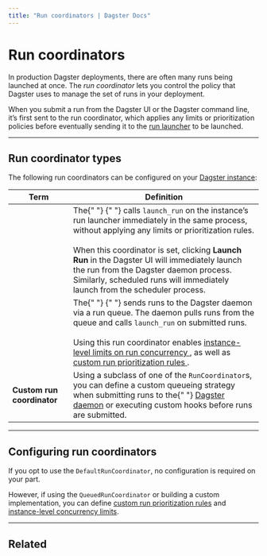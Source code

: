 ```yaml
---
title: "Run coordinators | Dagster Docs"
---
```


# Run coordinators

In production Dagster deployments, there are often many runs being launched at once. The _run coordinator_ lets you control the policy that Dagster uses to manage the set of runs in your deployment.

When you submit a run from the Dagster UI or the Dagster command line, it’s first sent to the run coordinator, which applies any limits or prioritization policies before eventually sending it to the [run launcher](/deployment/run-launcher) to be launched.

---

## Run coordinator types

The following run coordinators can be configured on your [Dagster instance](/deployment/dagster-instance):

<table
  className="table"
  style={{
    width: "100%",
  }}
>
  <thead>
    <tr>
      <th
        style={{
          width: "20%",
        }}
      >
        Term
      </th>
      <th>Definition</th>
    </tr>
  </thead>
  <tbody>
    <tr>
      <td>
        <strong>
          <PyObject
            module="dagster._core.run_coordinator"
            object="DefaultRunCoordinator"
          />
        </strong>
      </td>
      <td>
        The{" "}
        <PyObject
          module="dagster._core.run_coordinator"
          object="DefaultRunCoordinator"
        />{" "}
        calls <code>launch_run</code> on the instance’s run launcher immediately
        in the same process, without applying any limits or prioritization
        rules.
        <br />
        <br />
        When this coordinator is set, clicking <strong>Launch Run</strong> in the
        Dagster UI will immediately launch the run from the Dagster daemon process.
        Similarly, scheduled runs will immediately launch from the scheduler process.
      </td>
    </tr>
    <tr>
      <td>
        <strong>
          <PyObject
            module="dagster._core.run_coordinator"
            object="QueuedRunCoordinator"
          />
        </strong>
      </td>
      <td>
        The{" "}
        <PyObject
          module="dagster._core.run_coordinator"
          object="QueuedRunCoordinator"
        />{" "}
        sends runs to the Dagster daemon via a run queue. The daemon pulls runs
        from the queue and calls <code>launch_run</code> on submitted runs.
        <br />
        <br />
        Using this run coordinator enables <a href="/guides/limiting-concurrency-in-data-pipelines">
          instance-level limits on run concurrency
        </a>, as well as <a href="/guides/customizing-run-queue-priority">
          custom run prioritization rules
        </a>.
      </td>
    </tr>
    <tr>
      <td>
        <strong>Custom run coordinator</strong>
      </td>
      <td>
        Using a subclass of one of the <code>RunCoordinator</code>s, you can
        define a custom queueing strategy when submitting runs to the{" "}
        <a href="/deployment/dagster-daemon">Dagster daemon</a> or executing
        custom hooks before runs are submitted.
      </td>
    </tr>
  </tbody>
</table>

---

## Configuring run coordinators

If you opt to use the `DefaultRunCoordinator`, no configuration is required on your part.

However, if using the `QueuedRunCoordinator` or building a custom implementation, you can define [custom run prioritization rules](/guides/customizing-run-queue-priority) and [instance-level concurrency limits](/guides/limiting-concurrency-in-data-pipelines).

---

## Related

<ArticleList>
  <ArticleListItem
    title="Customizing run queue priority"
    href="/guides/customizing-run-queue-priority"
  ></ArticleListItem>
  <ArticleListItem
    title="Limiting concurrency in data pipelines"
    href="/guides/limiting-concurrency-in-data-pipelines"
  ></ArticleListItem>
  <ArticleListItem
    title="Run launchers"
    href="/deployment/run-launcher"
  ></ArticleListItem>
  <ArticleListItem
    title="Managing Dagster Cloud deployments"
    href="/dagster-cloud/managing-deployments/managing-deployments"
  ></ArticleListItem>
  <ArticleListItem
    title="Dagster instance"
    href="/deployment/dagster-instance"
  ></ArticleListItem>
</ArticleList>
